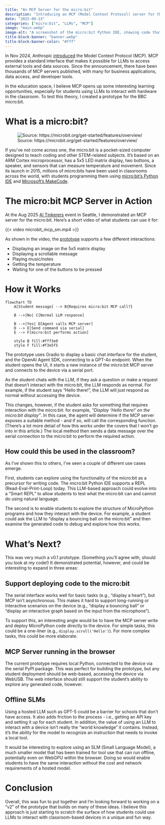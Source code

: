 ```yaml
---
title: "An MCP Server for the micro:bit"
description: "Introducing an MCP (Model Context Protocol) server for the micro:bit that enables students to interact with the device via an LLM"
date: "2025-09-23"
categories: ["micro:bit", "LLMs", "MCP"]
image: "main.webp"
image-alt: "A screenshot of the micro:bit Python IDE, showing code that reads 'What is MCP?'"
title-block-banner: "banner.webp"
title-block-banner-color: "#fff"
---
```


In Nov 2024, Anthropic [introduced](https://www.anthropic.com/news/model-context-protocol){.external target="_blank"} the Model Context Protocol (MCP). MCP provides a standard interface that makes it possible for LLMs to access external tools and data sources. Since the announcement, there have been thousands of MCP servers published, with many for business applications, data access, and developer tools.

In the education space, I believe MCP opens up some interesting learning opportunities, especially for students using LLMs to interact with hardware in the classroom. To test this theory, I created a prototype for the BBC micro:bit.

# What is a micro:bit?

![Source: https://microbit.org/get-started/features/overview/](./microbit.avif "Schematic of a micro:bit V2"){fig-alt="A diagram of a micro:bit V2, showing the features of the device"}

If you've not come across one, the micro:bit is a pocket-sized computer designed to teach coding and other STEM-related subjects. It's based on an ARM Cortex microprocessor, has a 5x5 LED matrix display, two buttons, a speaker, and sensors that can measure temperature and movement. Since its launch in 2015, millions of micro:bits have been used in classrooms across the world, with students programming them using [micro:bit's Python IDE](http://python.microbit.org/){.external target="_blank"} and [Microsoft's MakeCode](https://makecode.microbit.org/){.external target="_blank"}.

# The micro:bit MCP Server in Action

At the Aug 2025 [AI Tinkerers](https://seattle.aitinkerers.org/){.external target="_blank"} event in Seattle, I demonstrated an MCP server for the micro:bit. Here's a short video of what students can use it for:

{{< video microbit_mcp_sm.mp4 >}}

As shown in the video, the [prototype](https://github.com/simonguest/microbit-mcp) supports a few different interactions: 

  - Displaying an image on the 5x5 matrix display
  - Displaying a scrollable message
  - Playing music/notes
  - Getting the temperature
  - Waiting for one of the buttons to be pressed

# How it Works
```mermaid
flowchart TD
    A[Student message] --> B{Requires micro:bit MCP call?}
    
    B -->|No| C[Normal LLM response]
    
    B -->|Yes| D[Agent calls MCP server]
    D --> E[Send command via serial]
    E --> F[micro:bit performs action]
    
    style B fill:#fff3e0
    style F fill:#f3e5f5
```

The prototype uses Gradio to display a basic chat interface for the student, and the OpenAI Agent SDK, connecting to a GPT-4o endpoint. When the student opens the UI, it starts a new instance of the micro:bit MCP server and connects to the device via a serial port.

As the student chats with the LLM, if they ask a question or make a request that doesn't interact with the micro:bit, the LLM responds as normal. For example, if the student says "Hello there!", the LLM will just respond as normal without accessing the device.

This changes, however, if the student asks for something that requires interaction with the micro:bit: for example, _"Display 'Hello there!' on the micro:bit display"_. In this case, the agent will determine if the MCP server exposes a suitable method - and if so, will call the corresponding function. (There's a lot more detail of how this works under the covers that I won't go into in this article.) The local method then sends a data message over the serial connection to the micro:bit to perform the required action.

## How could this be used in the classroom?

As I've shown this to others, I've seen a couple of different use cases emerge.

First, students can explore using the functionality of the micro:bit as a precursor for writing code. The micro:bit Python IDE supports a REPL (Read-Eval-Print-Loop) today. This LLM-based approach could evolve into a "Smart REPL" to allow students to test what the micro:bit can and cannot do using natural language.

The second is to enable students to explore the structure of MicroPython programs and how they interact with the device. For example, a student could ask the LLM to "display a bouncing ball on the micro:bit" and then examine the generated code to debug and explore how this works.

# What's Next?

This was very much a v0.1 prototype. (Something you'll agree with, should you look at my code!) It demonstrated potential, however, and could be interesting to expand in three areas:

## Support deploying code to the micro:bit

The serial interface works well for basic tasks (e.g., "display a heart"), but MCP isn't asynchronous. This makes it hard to support long-running or interactive scenarios on the device (e.g., "display a bouncing ball" or "display an interactive graph based on the input from the microphone"). 

To support this, an interesting angle would be to have the MCP server write and deploy MicroPython code directly to the device. For simple tasks, this could be a one-liner (e.g., `display.scroll('Hello')`). For more complex tasks, this could be more elaborate.

## MCP Server running in the browser

The current prototype requires local Python, connected to the device via the serial PyPI package. This was perfect for building the prototype, but any student deployment should be web-based, accessing the device via WebUSB. The web interface should still support the student's ability to explore any generated code, however.

## Offline SLMs

Using a hosted LLM such as GPT-5 could be a barrier for schools that don't have access. It also adds friction to the process - i.e., getting an API key and setting it up for each student. In addition, the value of using an LLM to interact with a device isn't really the "world knowledge" it contains. Instead, it's the ability for the model to recognize an instruction that needs to invoke a local tool.

It would be interesting to explore using an SLM (Small Language Model), a much smaller model that has been trained for tool use that can run offline, potentially even on WebGPU within the browser. Doing so would enable students to have the same interaction without the cost and network requirements of a hosted model.

# Conclusion

Overall, this was fun to put together and I'm looking forward to working on a "v2" of the prototype that builds on many of these ideas. I believe this approach is just starting to scratch the surface of how students could use LLMs to interact with classroom-based devices in a unique and fun way.